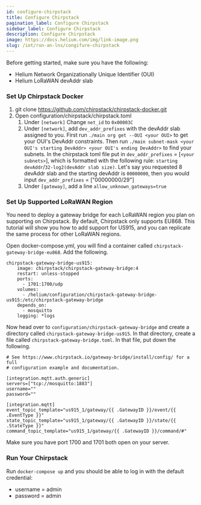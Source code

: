 ```yaml
---
id: configure-chirpstack
title: Configure Chirpstack
pagination_label: Configure Chirpstack
sidebar_label: Configure Chirpstack
description: Configure Chirpstack
image: https://docs.helium.com/img/link-image.png
slug: /iot/run-an-lns/congifure-chirpstack
---
```




<!-- TODO: Description of necessary keys for configuration and what they do: (payer, owner, delegate) -->

Before getting started, make sure you have the following:

- Helium Network Organizationally Unique Identifier (OUI)
- Helium LoRaWAN devAddr slab

<!-- TODO: what is config service? -->

### Set Up Chirpstack Docker

1. git clone https://github.com/chirpstack/chirpstack-docker.git
2. Open configuration/chirpstack/chirpstack.toml
   1. Under `[network]` Change `net_id` to `0x00003C`
   2. Under `[network]`, add `dev_addr_prefixes` with the devAddr slab assigned to you. First run
      `./main org get --OUI <your OUI>` to get your OUI's DevAddr constraints. Then run
      `./main subnet-mask <your OUI's starting DevAddr> <your OUI's ending DevAddr>` to find your
      subnets. In the chirpstack toml file put in `dev_addr_prefixes` = [`<your subnets>`], which is
      formatted with the following rule: `starting devAddr`/`32-log2(devAddr slab size)`. Let's say
      you requested 8 devAddr slab and the starting devAddr is `00000000`, then you would input
      `dev_addr_prefixes` = ["00000000/29"]
   3. Under `[gateway]`, add a line `allow_unknown_gateways=true`

### Set Up Supported LoRaWAN Region

You need to deploy a gateway bridge for each LoRaWAN region you plan on supporting on Chirpstack. By
default, Chirpstack only supports EU868. This tutorial will show you how to add support for US915,
and you can replicate the same process for other LoRaWAN regions.

Open docker-compose.yml, you will find a container called `chirpstack-gateway-bridge-eu868`. Add the
following.

```
chirpstack-gateway-bridge-us915:
    image: chirpstack/chirpstack-gateway-bridge:4
    restart: unless-stopped
    ports:
      - 1701:1700/udp
    volumes:
      - /helium/configuration/chirpstack-gateway-bridge-us915:/etc/chirpstack-gateway-bridge
    depends_on:
      - mosquitto
    logging: *logs
```

Now head over to `configuration/chirpstack-gateway-bridge` and create a directory called
`chirpstack-gateway-bridge-us915`. In that directory, create a file called
`chirpstack-gateway-bridge.toml`. In that file, put down the following.

```
# See https://www.chirpstack.io/gateway-bridge/install/config/ for a full
# configuration example and documentation.

[integration.mqtt.auth.generic]
servers=["tcp://mosquitto:1883"]
username=""
password=""

[integration.mqtt]
event_topic_template="us915_1/gateway/{{ .GatewayID }}/event/{{ .EventType }}"
state_topic_template="us915_1/gateway/{{ .GatewayID }}/state/{{ .StateType }}"
command_topic_template="us915_1/gateway/{{ .GatewayID }}/command/#"
```

Make sure you have port 1700 and 1701 both open on your server.

### Run Your Chirpstack

Run `docker-compose up` and you should be able to log in with the default credential:

- username = admin
- password = admin